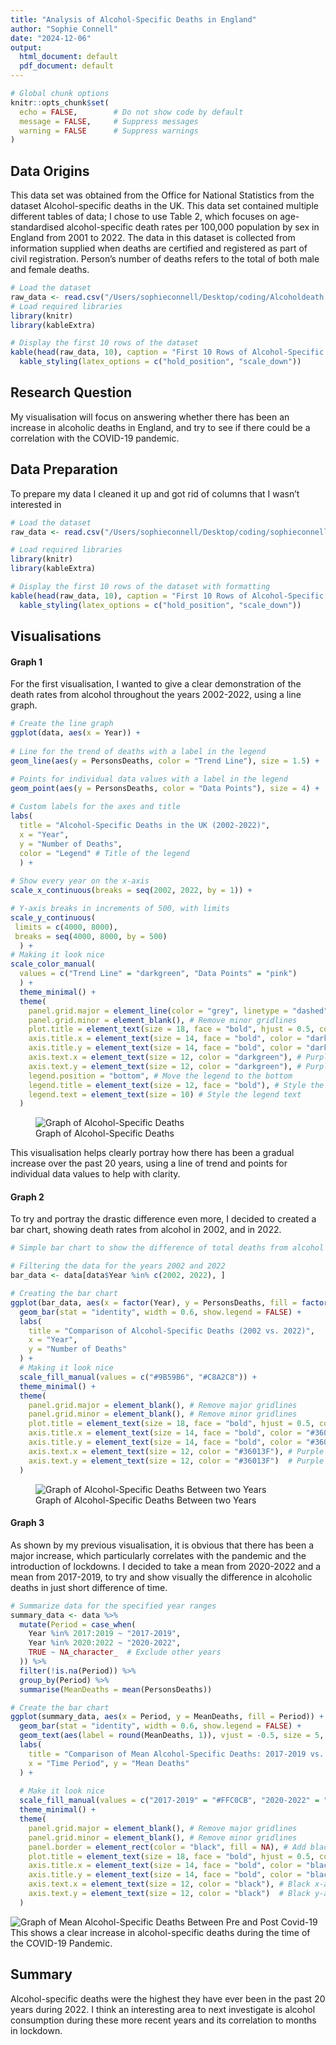 ```yaml
---
title: "Analysis of Alcohol-Specific Deaths in England"
author: "Sophie Connell"
date: "2024-12-06"
output:
  html_document: default
  pdf_document: default
---
```


```r
# Global chunk options
knitr::opts_chunk$set(
  echo = FALSE,        # Do not show code by default
  message = FALSE,     # Suppress messages
  warning = FALSE      # Suppress warnings
)

```

## Data Origins

This data set was obtained from the Office for National Statistics from the dataset Alcohol-specific deaths in the UK. This data set contained multiple different tables of data; I chose to use Table 2, which focuses on age-standardised alcohol-specific death rates per 100,000 population by sex in England from 2001 to 2022. The data in this dataset is collected from information supplied when deaths are certified and registered as part of civil registration. Person's number of deaths refers to the total of both male and female deaths.

```r
# Load the dataset
raw_data <- read.csv("/Users/sophieconnell/Desktop/coding/Alcoholdeath.csv")
# Load required libraries
library(knitr)
library(kableExtra)

# Display the first 10 rows of the dataset
kable(head(raw_data, 10), caption = "First 10 Rows of Alcohol-Specific Deaths Data") %>%
  kable_styling(latex_options = c("hold_position", "scale_down"))
```

## Research Question

My visualisation will focus on answering whether there has been an increase in alcoholic deaths in England, and try to see if there could be a correlation with the COVID-19 pandemic.

## Data Preparation

To prepare my data I cleaned it up and got rid of columns that I wasn’t interested in

```r
# Load the dataset
raw_data <- read.csv("/Users/sophieconnell/Desktop/coding/sophieconnell_psy64222/data/dataset.csv")

# Load required libraries
library(knitr)
library(kableExtra)

# Display the first 10 rows of the dataset with formatting
kable(head(raw_data, 10), caption = "First 10 Rows of Alcohol-Specific Deaths Data") %>%
  kable_styling(latex_options = c("hold_position", "scale_down"))
```

## Visualisations

#### Graph 1

For the first visualisation, I wanted to give a clear demonstration of the death rates from alcohol throughout the years 2002-2022, using a line graph.

``` r
# Create the line graph
ggplot(data, aes(x = Year)) +
  
# Line for the trend of deaths with a label in the legend
geom_line(aes(y = PersonsDeaths, color = "Trend Line"), size = 1.5) +

# Points for individual data values with a label in the legend
geom_point(aes(y = PersonsDeaths, color = "Data Points"), size = 4) +
  
# Custom labels for the axes and title
labs(
  title = "Alcohol-Specific Deaths in the UK (2002-2022)",
  x = "Year",
  y = "Number of Deaths",
  color = "Legend" # Title of the legend
  ) +
  
# Show every year on the x-axis
scale_x_continuous(breaks = seq(2002, 2022, by = 1)) +

# Y-axis breaks in increments of 500, with limits
scale_y_continuous(
 limits = c(4000, 8000),
 breaks = seq(4000, 8000, by = 500)
  ) +
# Making it look nice
scale_color_manual(
  values = c("Trend Line" = "darkgreen", "Data Points" = "pink")
  ) +
  theme_minimal() +
  theme(
    panel.grid.major = element_line(color = "grey", linetype = "dashed"), # Green gridlines
    panel.grid.minor = element_blank(), # Remove minor gridlines
    plot.title = element_text(size = 18, face = "bold", hjust = 0.5, color = "darkgreen"), # Purple title
    axis.title.x = element_text(size = 14, face = "bold", color = "darkgreen"), # Purple x-axis label
    axis.title.y = element_text(size = 14, face = "bold", color = "darkgreen"), # Purple y-axis label
    axis.text.x = element_text(size = 12, color = "darkgreen"), # Purple x-axis ticks
    axis.text.y = element_text(size = 12, color = "darkgreen"), # Purple y-axis ticks
    legend.position = "bottom", # Move the legend to the bottom
    legend.title = element_text(size = 12, face = "bold"), # Style the legend title
    legend.text = element_text(size = 10) # Style the legend text
  )
```
![Graph of Alcohol-Specific Deaths](/Users/sophieconnell/Desktop/coding/sophieconnell_psy64222/graphs/Linegraph.png)

This visualisation helps clearly portray how there has been a gradual increase over the past 20 years, using a line of trend and points for individual data values to help with clarity.

#### Graph 2

To try and portray the drastic difference even more, I decided to created a bar chart, showing death rates from alcohol in 2002, and in 2022.

``` r
# Simple bar chart to show the difference of total deaths from alcohol in 2002 and 2022

# Filtering the data for the years 2002 and 2022
bar_data <- data[data$Year %in% c(2002, 2022), ]

# Creating the bar chart
ggplot(bar_data, aes(x = factor(Year), y = PersonsDeaths, fill = factor(Year))) +
  geom_bar(stat = "identity", width = 0.6, show.legend = FALSE) +
  labs(
    title = "Comparison of Alcohol-Specific Deaths (2002 vs. 2022)",
    x = "Year",
    y = "Number of Deaths"
  ) +
  # Making it look nice
  scale_fill_manual(values = c("#9B59B6", "#C8A2C8")) +
  theme_minimal() +
  theme(
    panel.grid.major = element_blank(), # Remove major gridlines
    panel.grid.minor = element_blank(), # Remove minor gridlines
    plot.title = element_text(size = 18, face = "bold", hjust = 0.5, color = "#8E44AD"), # Purple title
    axis.title.x = element_text(size = 14, face = "bold", color = "#36013F"), # Purple x-axis label
    axis.title.y = element_text(size = 14, face = "bold", color = "#36013F"), # Purple y-axis label
    axis.text.x = element_text(size = 12, color = "#36013F"), # Purple x-axis ticks
    axis.text.y = element_text(size = 12, color = "#36013F")  # Purple y-axis ticks
  )
```

![Graph of Alcohol-Specific Deaths Between two Years](/Users/sophieconnell/Desktop/coding/sophieconnell_psy64222/graphs/Barchart1.png)

#### Graph 3

As shown by my previous visualisation, it is obvious that there has been a major increase, which particularly correlates with the pandemic and the introduction of lockdowns. I decided to take a mean from 2020-2022 and a mean from 2017-2019, to try and show visually the difference in alcoholic deaths in just short difference of time.

``` r
# Summarize data for the specified year ranges
summary_data <- data %>%
  mutate(Period = case_when(
    Year %in% 2017:2019 ~ "2017-2019",
    Year %in% 2020:2022 ~ "2020-2022",
    TRUE ~ NA_character_  # Exclude other years
  )) %>%
  filter(!is.na(Period)) %>%
  group_by(Period) %>%
  summarise(MeanDeaths = mean(PersonsDeaths))

# Create the bar chart
ggplot(summary_data, aes(x = Period, y = MeanDeaths, fill = Period)) +
  geom_bar(stat = "identity", width = 0.6, show.legend = FALSE) +
  geom_text(aes(label = round(MeanDeaths, 1)), vjust = -0.5, size = 5, color = "black") +
  labs(
    title = "Comparison of Mean Alcohol-Specific Deaths: 2017-2019 vs. 2020-2022",
    x = "Time Period", y = "Mean Deaths"
  ) +
  
  # Make it look nice
  scale_fill_manual(values = c("2017-2019" = "#FFC0CB", "2020-2022" = "#FF69B4")) +
  theme_minimal() +
  theme(
    panel.grid.major = element_blank(), # Remove major gridlines
    panel.grid.minor = element_blank(), # Remove minor gridlines
    panel.border = element_rect(color = "black", fill = NA), # Add black border
    plot.title = element_text(size = 18, face = "bold", hjust = 0.5, color = "black"), # Black title
    axis.title.x = element_text(size = 14, face = "bold", color = "black"), # Black x-axis label
    axis.title.y = element_text(size = 14, face = "bold", color = "black"), # Black y-axis label
    axis.text.x = element_text(size = 12, color = "black"), # Black x-axis ticks
    axis.text.y = element_text(size = 12, color = "black")  # Black y-axis ticks
  )
```

![Graph of Mean Alcohol-Specific Deaths Between Pre and Post Covid-19](/Users/sophieconnell/Desktop/coding/sophieconnell_psy64222/graphs/Barchart2.png) This shows a clear increase in alcohol-specific deaths during the time of the COVID-19 Pandemic.

## Summary

Alcohol-specific deaths were the highest they have ever been in the past 20 years during 2022. I think an interesting area to next investigate is alcohol consumption during these more recent years and its correlation to months in lockdown.
